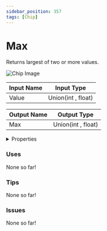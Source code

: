 ```yaml
---
sidebar_position: 357
tags: [Chip]
---
```


# Max

Returns largest of two or more values.



![Chip Image](/svg/1cb807b1-85e7-4c14-b3ae-5775b7873b7d.svg)

| Input Name | Input Type |
|-----------|-----------|
| Value | Union(int , float) |

| Output Name | Output Type |
|-----------|-----------|
| Max | Union(int , float) |


<details>
  <summary>Properties</summary>
  <div>
    <div>
    <table>
      <thead>
        <tr>
          <th>Is beta required?</th>
          <th>❌</th>
        </tr>
        <tr>
          <th>Is this chip a trolling risk?</th>
          <th>❌</th>
        </tr>
        <tr>
          <th>Chip UUPD</th>
          <th>._uuid</th>
        </tr>
      </thead>
    </table>
    </div>
  </div>
</details>

### Uses

None so far!

### Tips

None so far!

### Issues

None so far!